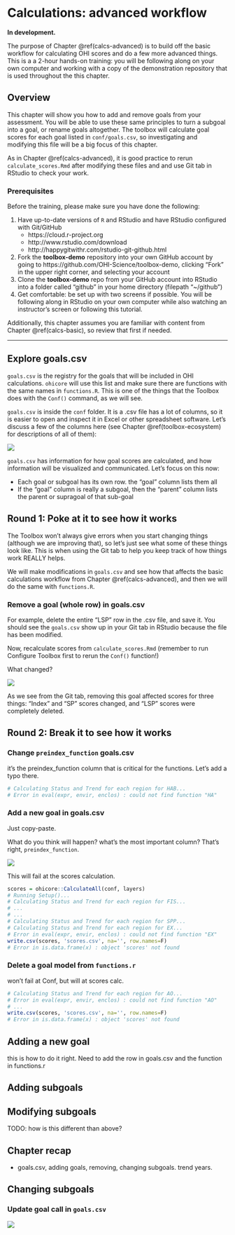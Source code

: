 # Calculations: advanced workflow {#calcs-advanced}

<!--- For reference: 

- http://ohi-science.org/manual/#removing-goals-and-sub-goals 
- Manual md (easier to search): https://github.com/OHI-Science/ohimanual/blob/gh-pages/3_conduct_manual/ohi-manual.md
--->

**In development.** 

The purpose of Chapter \@ref(calcs-advanced) is to build off the basic workflow for calculating OHI scores and do a few more advanced things. This is a a 2-hour hands-on training: you will be following along on your own computer and working with a copy of the demonstration repository that is used throughout the this chapter.

## Overview

This chapter will show you how to add and remove goals from your assessment. You will be able to use these same principles to turn a subgoal into a goal, or rename goals altogether. The toolbox will calculate goal scores for each goal listed in `conf/goals.csv`, so investigating and modifying this file will be a big focus of this chapter. 

As in Chapter \@ref(calcs-advanced), it is good practice to rerun `calculate_scores.Rmd` after modifying these files and and use Git tab in RStudio to check your work. 

<!---TODO: add commits, sync to this. we'll also be reverting a lot as we test things. --->

### Prerequisites

Before the training, please make sure you have done the following: 

1. Have up-to-date versions of `R` and RStudio and have RStudio configured with Git/GitHub <!--- TODO (Chapter \@ref(datascience))--->
    - https://cloud.r-project.org
    - http://www.rstudio.com/download 
    - http://happygitwithr.com/rstudio-git-github.html 
1. Fork the **toolbox-demo** repository into your own GitHub account by going to https://github.com/OHI-Science/toolbox-demo, clicking "Fork" in the upper right corner, and selecting your account
1. Clone the **toolbox-demo** repo from your GitHub account into RStudio into a folder called "github" in your home directory (filepath "~/github")
1. Get comfortable: be set up with two screens if possible. You will be following along in RStudio on your own computer while also watching an instructor's screen or following this tutorial.

Additionally, this chapter assumes you are familiar with content from Chapter \@ref(calcs-basic), so review that first if needed. 

----

## Explore goals.csv

`goals.csv` is the registry for the goals that will be included in OHI calculations. `ohicore` will use this list and make sure there are functions with the same names in `functions.R`. This is one of the things that the Toolbox does with the `Conf()` command, as we will see.

`goals.csv` is inside the `conf` folder. It is a .csv file has a lot of columns, so it is easier to open and inspect it in Excel or other spreadsheet software. Let's discuss a few of the columns here (see Chapter \@ref(toolbox-ecosystem) for descriptions of all of them): 

![](https://docs.google.com/drawings/d/e/2PACX-1vRtfUuMpuS49gBTIKRYDsdMmG_0S8V9vxsaaUNQjX-EFn0HnO8xvPygmCDIBRY4JsMluzNBiTYZUv9B/pub?w=960&h=336)

`goals.csv` has information for how goal scores are calculated, and how information will be visualized and communicated. Let's focus on this now: 

- Each goal or subgoal has its own row. the "goal" column lists them all
- If the "goal" column is really a subgoal, then the "parent" column lists the parent or supragoal of that sub-goal

<!--- 
This is where it happens:
```r
conf = ohicore::Conf('conf')
```

TODO ohicore: Conf() should check that all entries in goals.csv are present in functions.r, but it doesn't. 
--->

## Round 1: Poke at it to see how it works

The Toolbox won't always give errors when you start changing things (although we are improving that), so let's just see what some of these things look like. This is when using the Git tab to help you keep track of how things work REALLY helps.

We will make modifications in `goals.csv` and see how that affects the basic calculations workflow from Chapter \@ref(calcs-advanced), and then we will do the same with `functions.R`.

### Remove a goal (whole row) in goals.csv

For example, delete the entire "LSP" row in the .csv file, and save it. You should see the `goals.csv` show up in your Git tab in RStudio because the file has been modified. 

Now, recalculate scores from `calculate_scores.Rmd` (remember to run Configure Toolbox first to rerun the `Conf()` function!)  

What changed?

![](https://docs.google.com/drawings/d/19e7TVvpjUql46afZ38fXfkeKQ5sIkxXSnRIbJjxBzkk/pub?w=960&h=528)

As we see from the Git tab, removing this goal affected scores for three things: "Index" and "SP" scores changed, and "LSP" scores were completely deleted.

<!---TODO: for both a goal and subgoal --->

## Round 2: Break it to see how it works

### Change `preindex_function` goals.csv

it's the preindex_function column that is critical for the functions. 
Let's add a typo there. 

```r
# Calculating Status and Trend for each region for HAB...
# Error in eval(expr, envir, enclos) : could not find function "HA"
```


### Add a new goal in goals.csv

Just copy-paste. 

What do you think will happen? what's the most important column? That's right, `preindex_function`.

![](https://docs.google.com/drawings/d/1yHSVfXvNu5hSTEa12uSD7mGQAUNDBSsgkaKYj01nEYc/pub?w=960&h=192)

This will fail at the scores calculation. 

```r
scores = ohicore::CalculateAll(conf, layers)
# Running Setup()...
# Calculating Status and Trend for each region for FIS...
# ...
# ...
# Calculating Status and Trend for each region for SPP...
# Calculating Status and Trend for each region for EX...
# Error in eval(expr, envir, enclos) : could not find function "EX"
write.csv(scores, 'scores.csv', na='', row.names=F)
# Error in is.data.frame(x) : object 'scores' not found
```

### Delete a goal model from `functions.r`

won't fail at Conf, but will at scores calc.
```r
# Calculating Status and Trend for each region for AO...
# Error in eval(expr, envir, enclos) : could not find function "AO"
# ...
write.csv(scores, 'scores.csv', na='', row.names=F)
# Error in is.data.frame(x) : object 'scores' not found
```

## Adding a new goal

this is how to do it right. Need to add the row in goals.csv and the function in functions.r

## Adding subgoals

## Modifying subgoals
TODO: how is this different than above?



## Chapter recap

- goals.csv, adding goals, removing, changing subgoals. trend years. 

## Changing subgoals 

### Update goal call in `goals.csv`

<!---TODISCUSS: maybe this detail should go somewhere else and then just referenced here? Because will also need this information referenced in the ## Removing Goals and ## Changing Subgoals sections --->

<!--- NOTE: this is where we'll talk about adding/removing goals/subgoals, and goals.csv. First will talk to Mel about goals.csv's future: maybe having them just written in functions.r, and have ohicore pull from that to make a full list --->

<!---
`goals.csv` in the `conf` folder provides input information for `functions.r`, particularly about function calls. These are indicated by two columns: *preindex_function* (functions for all goals that do not have sub-goals, and functions for all sub-goals) and *postindex_function* (functions for goals with sub-goals).

In the `preindex_fuction`, you could specify variables such as _status_year_ and _trend_year_, which you can call in your goal function. Note that it is not necessary to specify those variables. If you do not use them in your function as in the CS example, you could delete those variables in `preindex_function`.


_Changing goal weights will be done here by editing the value in the *weight* column. Weights do not need to be 0-1 or add up to 10; weights will be scaled as a proportion of the number of goals assessed. The ten goals are weighted equally by default._


![](https://docs.google.com/drawings/d/17BgYSw2sHbZvHNjUqBlTG-kCOAAn7o6a65O37s0S_es/pub?h=500)

![](https://docs.google.com/drawings/d/1o2wtJ9KCPDyGPH9Y4unmALG6BlxX9lmJ_PakDDiQrLo/pub?h=500)


Add sections or new chapter about 
Pressures/Resil:

- ohicore will calculate pressures and resilience for you. 
- it does so by taking the data layers listed in the matrix (they are data layers similar to those for status: they need values for each region) and calculating scores that will then affect the goals indicated in the matrix.
- what the matrix means, it's a 3D matrix
- that you still need to data for each indicator in the matrix. 
- to substitute data behind an existing data layer, proceed as in calcs_basic
- to add a new layer, you'll need to prepare data, save in layers, register in layers.csv and scenario_data_years.csv, but then also: in the matrix, identify which goals are affected. For global, this was based on many references (see S28 in original Halpern et al. 2012 SOM): you can use this as well, or references of your own. Finally, you'll need to weight them. 
- **(leverge description from http://ohi-science.org/manual/#modifying-pressures-and-resilience)**




Testing a figure
To create a figure: 
- [drawings folder](https://drive.google.com/drive/u/1/folders/0B9RHfIEZlRcaS1FXWW9EZVBDMHc?ogsrc=32), new drawing
- mac shortcut for screenshot to the clipboard!
- then Edit > Publish to the Web...
- Click publish, then OK 
- paste that link into ![]()

--->

![](https://docs.google.com/drawings/d/e/2PACX-1vQSotrxrujHlO4iG_WCBifRjOvbzJgoWnKRAB0_Z7dr7GK6PLhYxOVRukQy0l7IuUtQgIxvGR1rBKIp/pub?w=960&h=720)


